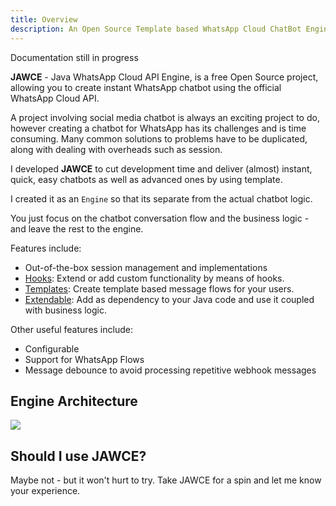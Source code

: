 ```yaml
---
title: Overview
description: An Open Source Template based WhatsApp Cloud ChatBot Engine.
---
```


<Warning>Documentation still in progress</Warning>

**JAWCE** - Java WhatsApp Cloud API Engine, is a free Open Source project, allowing you to create instant WhatsApp chatbot using the official WhatsApp Cloud API.

A project involving social media chatbot is always an exciting project to do, however creating a chatbot for WhatsApp has its challenges and is time consuming.
Many common solutions to problems have to be duplicated, along with dealing with overheads such as session.

I developed **JAWCE** to cut development time and deliver (almost) instant, quick, easy chatbots as well as advanced ones by using template.

I created it as an `Engine` so that its separate from the actual chatbot logic.

You just focus on the chatbot conversation flow and the business logic - and leave the rest to the engine.

Features include:

- Out-of-the-box session management and implementations
- [Hooks](/hooks): Extend or add custom functionality by means of hooks.
- [Templates](/writing-templates): Create template based message flows for your users.
- [Extendable](/extend): Add as dependency to your Java code and use it coupled with business logic.

Other useful features include:

- Configurable
- Support for WhatsApp Flows
- Message debounce to avoid processing repetitive webhook messages

## Engine Architecture
<Image zoom src="/assets/achitecture.png" />

## Should I use JAWCE?
Maybe not - but it won't hurt to try. Take JAWCE for a spin and let me know your experience.

